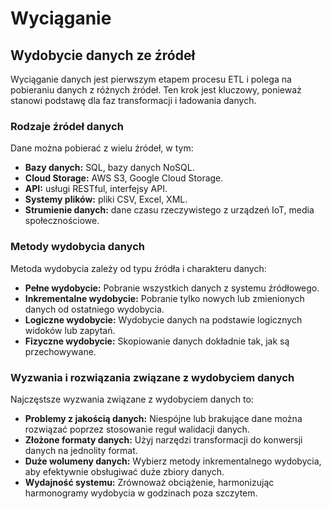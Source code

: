 # Wyciąganie

## Wydobycie danych ze źródeł

Wyciąganie danych jest pierwszym etapem procesu ETL i polega na pobieraniu danych z różnych źródeł. Ten krok jest kluczowy, ponieważ stanowi podstawę dla faz transformacji i ładowania danych.

### Rodzaje źródeł danych

Dane można pobierać z wielu źródeł, w tym:

- **Bazy danych:** SQL, bazy danych NoSQL.
- **Cloud Storage:** AWS S3, Google Cloud Storage.
- **API:** usługi RESTful, interfejsy API.
- **Systemy plików:** pliki CSV, Excel, XML.
- **Strumienie danych:** dane czasu rzeczywistego z urządzeń IoT, media społecznościowe.

### Metody wydobycia danych

Metoda wydobycia zależy od typu źródła i charakteru danych:

- **Pełne wydobycie:** Pobranie wszystkich danych z systemu źródłowego.
- **Inkrementalne wydobycie:** Pobranie tylko nowych lub zmienionych danych od ostatniego wydobycia.
- **Logiczne wydobycie:** Wydobycie danych na podstawie logicznych widoków lub zapytań.
- **Fizyczne wydobycie:** Skopiowanie danych dokładnie tak, jak są przechowywane.

### Wyzwania i rozwiązania związane z wydobyciem danych

Najczęstsze wyzwania związane z wydobyciem danych to:

- **Problemy z jakością danych:** Niespójne lub brakujące dane można rozwiązać poprzez stosowanie reguł walidacji danych.
- **Złożone formaty danych:** Użyj narzędzi transformacji do konwersji danych na jednolity format.
- **Duże wolumeny danych:** Wybierz metody inkrementalnego wydobycia, aby efektywnie obsługiwać duże zbiory danych.
- **Wydajność systemu:** Zrównoważ obciążenie, harmonizując harmonogramy wydobycia w godzinach poza szczytem.